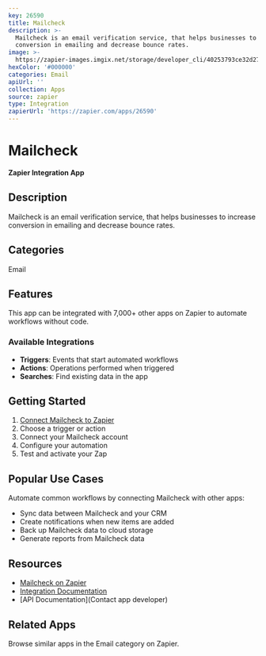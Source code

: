 ```yaml
---
key: 26590
title: Mailcheck
description: >-
  Mailcheck is an email verification service, that helps businesses to increase
  conversion in emailing and decrease bounce rates.
image: >-
  https://zapier-images.imgix.net/storage/developer_cli/40253793ce32d270daac6720e9979c04.png?auto=format%2Ccompress&ixlib=python-3.0.0&q=50
hexColor: '#000000'
categories: Email
apiUrl: ''
collection: Apps
source: zapier
type: Integration
zapierUrl: 'https://zapier.com/apps/26590'
---
```

# Mailcheck

**Zapier Integration App**

## Description

Mailcheck is an email verification service, that helps businesses to increase conversion in emailing and decrease bounce rates.

## Categories

Email

## Features

This app can be integrated with 7,000+ other apps on Zapier to automate workflows without code.

### Available Integrations

- **Triggers**: Events that start automated workflows
- **Actions**: Operations performed when triggered
- **Searches**: Find existing data in the app

## Getting Started

1. [Connect Mailcheck to Zapier](https://zapier.com/apps/26590)
2. Choose a trigger or action
3. Connect your Mailcheck account
4. Configure your automation
5. Test and activate your Zap

## Popular Use Cases

Automate common workflows by connecting Mailcheck with other apps:

- Sync data between Mailcheck and your CRM
- Create notifications when new items are added
- Back up Mailcheck data to cloud storage
- Generate reports from Mailcheck data

## Resources

- [Mailcheck on Zapier](https://zapier.com/apps/26590)
- [Integration Documentation](https://zapier.com/apps/26590/integrations)
- [API Documentation](Contact app developer)

## Related Apps

Browse similar apps in the Email category on Zapier.

